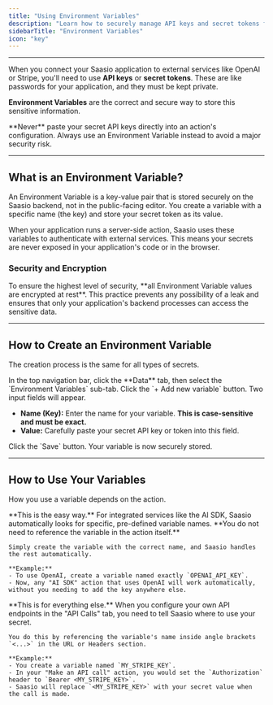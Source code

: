 ```yaml
---
title: "Using Environment Variables"
description: "Learn how to securely manage API keys and secret tokens for both the AI SDK (automatic) and custom API Calls (manual)."
sidebarTitle: "Environment Variables"
icon: "key"
---
```


---

When you connect your Saasio application to external services like OpenAI or Stripe, you'll need to use **API keys** or **secret tokens**. These are like passwords for your application, and they must be kept private.

**Environment Variables** are the correct and secure way to store this sensitive information.

<Warning>
  **Never** paste your secret API keys directly into an action's configuration.
  Always use an Environment Variable instead to avoid a major security risk.
</Warning>

---

## What is an Environment Variable?

An Environment Variable is a key-value pair that is stored securely on the Saasio backend, not in the public-facing editor. You create a variable with a specific name (the key) and store your secret token as its value.

When your application runs a server-side action, Saasio uses these variables to authenticate with external services. This means your secrets are never exposed in your application's code or in the browser.

### Security and Encryption

<Note>
  To ensure the highest level of security, **all Environment Variable values are
  encrypted at rest**. This practice prevents any possibility of a leak and
  ensures that only your application's backend processes can access the
  sensitive data.
</Note>

---

## How to Create an Environment Variable

The creation process is the same for all types of secrets.

<Steps>
<Step title="1. Navigate to the Environment Variables Tab">
In the top navigation bar, click the **Data** tab, then select the `Environment Variables` sub-tab.
</Step>

<Step title="2. Add a New Variable">
Click the `+ Add new variable` button. Two input fields will appear.

- **Name (Key):** Enter the name for your variable. **This is case-sensitive and must be exact.**
- **Value:** Carefully paste your secret API key or token into this field.

</Step>

<Step title="3. Save the Variable">
Click the `Save` button. Your variable is now securely stored.
</Step>
</Steps>

---

## How to Use Your Variables

How you use a variable depends on the action.

<CardGroup>
  <Card title="For the AI SDK (Automatic)" icon="robot">
    **This is the easy way.** For integrated services like the AI SDK, Saasio automatically looks for specific, pre-defined variable names. **You do not need to reference the variable in the action itself.**

    Simply create the variable with the correct name, and Saasio handles the rest automatically.

    **Example:**
    - To use OpenAI, create a variable named exactly `OPENAI_API_KEY`.
    - Now, any "AI SDK" action that uses OpenAI will work automatically, without you needing to add the key anywhere else.

  </Card>
  <Card title="For Custom API Calls (Manual)" icon="paper-plane">
    **This is for everything else.** When you configure your own API endpoints in the "API Calls" tab, you need to tell Saasio where to use your secret.

    You do this by referencing the variable's name inside angle brackets `<...>` in the URL or Headers section.

    **Example:**
    - You create a variable named `MY_STRIPE_KEY`.
    - In your "Make an API call" action, you would set the `Authorization` header to `Bearer <MY_STRIPE_KEY>`.
    - Saasio will replace `<MY_STRIPE_KEY>` with your secret value when the call is made.

  </Card>
</CardGroup>
